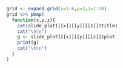 ```r

grid <- expand.grid(x=1:6,y=3,z=1:10)
grid %>% pmap(
  function(x,y,z){
    cat(slide_plot1[[x]][[y]][[z]]$title)
    cat("\n\n")
    g <- slide_plot1[[x]][[y]][[z]]$plot
    print(g)
    cat("\n\n")
  }
)

```

